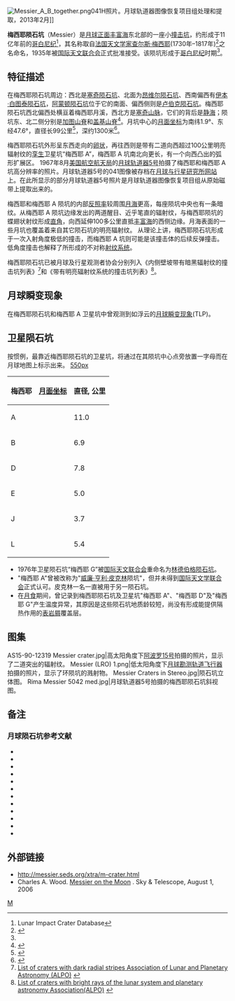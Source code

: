 {{lunar crater data |
 image=AS11-42-6305 Messier and Messier A craters, Moon.jpg|260px|
 caption=[[阿波罗11号|阿波罗11号]]拍摄的梅西耶陨石坑(左)和梅西耶 A 坑(右)，''[[美国宇航局|美国宇航局]]图片''。|
 latitude=1.9|
 N_or_S=S|
 longitude=47.6|
 E_or_W=E|
 diameter=9 × 11 公里|
 depth=1.3 公里|
 colong=313|
 eponym=[[查尔斯·梅西耶|查尔斯·梅西耶]]}}
[[File:Messier_A_B_together.png|thumb]]041H照片。月球轨道器图像恢复项目组处理和提取，2013年2月]]

'''梅西耶陨石坑'''（Messier）是[[月球正面|月球正面]][[丰富海|丰富海]]东北部的一座小[[撞击坑|撞击坑]]，约形成于11亿年前的[[哥白尼纪|哥白尼纪]]<ref name=LICD>Lunar Impact Crater Database</ref>，其名称取自[[法国|法国]][[天文学家|天文学家]][[查尔斯·梅西耶|查尔斯·梅西耶]](1730年–1817年)<ref>{{Cite book |last=Schmadel |first=Lutz D. |authorlink=Lutz D. Schmadel |author2=International Astronomical Union |title=Dictionary of minor planet names |date=2003 |publisher=Springer-Verlag |location=Berlin; New York |isbn=978-3-540-00238-3 |pages=592–593 |url=http://books.google.com/books?id=KWrB1jPCa8AC&pg=PA592 |accessdate=9 September 2011 |archive-date=2016-04-29 |archive-url=https://web.archive.org/web/20160429140327/https://books.google.com/books?id=KWrB1jPCa8AC&pg=PA592 |dead-url=no }}</ref>之名命名，1935年被[[国际天文联合会|国际天文联合会]]正式批准接受。该陨坑形成于[[哥白尼纪|哥白尼纪]]时期<ref name=LICD/>。

==特征描述==
在梅西耶陨石坑周边：西北是[[塞奇陨石坑|塞奇陨石坑]]、北面为[[昂维尔陨石坑|昂维尔陨石坑]]、西南偏西有[[伊本·白图泰陨石坑|伊本·白图泰陨石坑]]，[[阿蒙顿陨石坑|阿蒙顿陨石坑]]位于它的南面、偏西侧则是[[卢伯克陨石坑|卢伯克陨石坑]]。梅西耶陨石坑西北偏西处横亘着梅西耶月溪，西北方是[[塞奇山脉|塞奇山脉]]，它们的背后是[[静海|静海]]；陨坑东、北二侧分别是[[加图山脊|加图山脊]]和[[盖基山脊|盖基山脊]]<ref>{{Cite web |url=http://planetarynames.wr.usgs.gov/images/Lunar/lac_28_lo.pdf |title=Crater Messier on the LAC-28 map |accessdate=2016-04-02 |archive-date=2012-05-04 |archive-url=https://www.webcitation.org/67Q7YnhAz?url=http://planetarynames.wr.usgs.gov/images/Lunar/lac_28_lo.pdf |dead-url=no }}</ref>。月坑中心的[[月面坐标|月面坐标]]为南纬1.9°、东经47.6°，直径长99公里<ref name="IAU">{{Cite web |url=http://planetarynames.wr.usgs.gov/Feature/3868 |title=Directory of the International Astronomical Union |accessdate=2016-04-02 |archive-date=2018-07-02 |archive-url=https://web.archive.org/web/20180702175820/https://planetarynames.wr.usgs.gov/Feature/3868 |dead-url=no }}</ref>，深约1300米<ref>{{Cite web |url=http://fisherka.csolutionshosting.net/astronote/plan/craterdepth/html/CraterDepthFeatureNameWestfall.html |title=John E. Westfall's Atlas of the Lunar Terminator, Cambridge Univ. Press (2000) |accessdate=2016-04-02 |archive-date=2014-12-18 |archive-url=https://archive.today/20141218234310/http://fisherka.csolutionshosting.net/astronote/plan/craterdepth/html/CraterDepthFeatureNameWestfall.html |dead-url=no }}</ref>。

梅西耶陨石坑外形呈东西走向的[[椭圆|卵状]]，再往西则是带有二道向西超过100公里明亮辐射纹的[[孪生|孪生]]卫星坑“梅西耶 A”，梅西耶 A 坑南北向更长，有一个向西凸出的弧形扩展区。 1967年8月[[美国航空航天局|美国航空航天局]]的[[月球轨道器5号|月球轨道器5号]]拍摄了梅西耶和梅西耶 A 坑高分辨率的照片。月球轨道器5号的041图像被存档在[[月球与行星研究所|月球与行星研究所]][http://www.lpi.usra.edu/resources/lunarorbiter/frame/?5041 网站] {{Wayback|url=http://www.lpi.usra.edu/resources/lunarorbiter/frame/?5041 |date=20160304003010 }}上。在此所显示的部分月球轨道器5号照片是月球轨道器图像恢复项目组从原始磁带上提取出来的。

梅西耶和梅西耶 A 陨坑的内部[[反照率|反照率]]较周围[[月海|月海]]更高，每座陨坑中央也有一条暗纹。从梅西耶 A 陨坑边缘发出的两道醒目、近乎笔直的辐射纹，与梅西耶陨坑的蝶翅状射纹形成[[直角|直角]]，向西延伸100多公里直抵[[丰富海|丰富海]]的西侧边缘。月海表面的一些月坑也覆盖着来自其它陨石坑的明亮辐射纹。
从理论上讲，梅西耶陨石坑形成于一次入射角度极低的撞击，而梅西耶 A 坑则可能是该撞击体的后续反弹撞击。低角度撞击也解释了所形成的不对称[[射纹系统|射纹系统]]。 
 
梅西耶陨石坑已被月球及行星观测者协会分别列入《内侧壁坡带有暗黑辐射纹的撞击坑列表》<ref>[http://www.zone-vx.com/alpo-bcp-longlist.pdf List of craters with dark radial stripes Association of Lunar and Planetary Astronomy (ALPO)] {{webarchive|url=https://web.archive.org/web/20131203025135/http://www.zone-vx.com/alpo-bcp-longlist.pdf |date=2013-12-03 }}</ref>和《带有明亮辐射纹系统的撞击坑列表》<ref>[http://www.zone-vx.com/alpo-rays-table.pdf List of craters with bright rays of the lunar system and planetary astronomy Association(ALPO)] {{webarchive|url=https://web.archive.org/web/20160304213831/http://www.zone-vx.com/alpo-rays-table.pdf |date=2016-03-04 }}</ref>。

==月球瞬变现象==
在梅西耶陨石坑和梅西耶 A 卫星坑中曾观测到如浮云的[[月球瞬变现象|月球瞬变现象]](TLP)。

==卫星陨石坑==
按惯例，最靠近梅西耶陨石坑的卫星坑，将通过在其陨坑中心点旁放置一字母而在月球地图上标示出来。
[[image:Messier_lunar_crater_map.jpg|550px]]
{| class="wikitable sortable" align="center"
! 梅西耶
! class="unsortable" |[[月面坐标|月面坐标]]
! 直径, 公里
|-
|A
|{{Coord|2.03|S|46.94|E|globe:moon|nogoogle=1|noosm=1|name=Messier A}}
|11.0
|-
|B
|{{Coord|0.9|S|48.06|E|globe:moon|nogoogle=1|noosm=1|name=Messier B}}
|6.9
|-
|D
|{{Coord|3.59|S|46.32|E|globe:moon|nogoogle=1|noosm=1|name=Messier D}}
|7.8
|-
|E
|{{Coord|3.35|S|45.43|E|globe:moon|nogoogle=1|noosm=1|name=Messier E}}
|5.0
|-
|J
|{{Coord|1.6|S|52.16|E|globe:moon|nogoogle=1|noosm=1|name=Messier J}}
|3.7
|-
|L
|{{Coord|1.26|S|51.87|E|globe:moon|nogoogle=1|noosm=1|name=Messier L}}
|5.4
|}
{{clear}}
*1976年卫星陨石坑“梅西耶 G”被[[国际天文联合会|国际天文联合会]]重命名为[[林德伯格陨石坑|林德伯格陨石坑]]。
*"梅西耶 A"曾被改称为"[[威廉·亨利·皮克林|威廉·亨利·皮克林]]陨坑"，但并未得到[[国际天文学联合会|国际天文学联合会]]正式认可。皮克林一名一直被用于另一陨石坑。
*在[[月食|月食]]期间，曾记录到梅西耶陨石坑及卫星坑"梅西耶 A"、"梅西耶 D"及"梅西耶 G"产生温度异常，其原因是这些陨石坑地质龄较短，尚没有形成能提供隔热作用的[[表岩屑|表岩屑]]覆盖层。

==图集==
<gallery>
AS15-90-12319 Messier crater.jpg|高太阳角度下[[阿波罗15号|阿波罗15号]]拍摄的照片，显示了二道突出的辐射纹。
Messier (LRO) 1.png|低太阳角度下[[月球勘测轨道飞行器|月球勘测轨道飞行器]]拍摄的照片，显示了环陨坑的溅射物。
Messier Craters in Stereo.jpg|陨石坑立体图。
Rima Messier 5042 med.jpg|月球轨道器5号拍摄的梅西耶陨石坑斜视图。
</gallery>

==备注==
{{Reflist}}

===月球陨石坑参考文献===
{{refbegin}}
* {{cite book
 |last1=Andersson 
 |first1=L. E. 
 |last2=Whitaker 
 |first2=E. A. 
 |authorlink2=Ewen Whitaker 
 |date=1982 
 |title=NASA Catalogue of Lunar Nomenclature 
 |publisher=NASA RP-1097 
 |ref=harv 
 |url=http://planet4589.org/astro/lunar/RP-1097.pdf 
 |deadurl=bot: unknown 
 |archiveurl=https://web.archive.org/web/20141006125838/http://planet4589.org/astro/lunar/RP-1097.pdf 
 |archivedate=2014-10-06 
}}
* {{cite web
  | last = Blue
  | first = Jennifer
  | date = July 25, 2007
  | title = Gazetteer of Planetary Nomenclature
  | publisher = [[United_States_Geological_Survey|USGS]]
  | url = http://planetarynames.wr.usgs.gov/Feature/3869
  | accessdate = 2015-12-26
  | ref = harv
  | archive-date = 2016-01-06
  | archive-url = https://web.archive.org/web/20160106114112/http://planetarynames.wr.usgs.gov/Feature/3869
  | dead-url = no
  }}
* {{cite book
  | last1 = Bussey
  | first1 = B.
  | authorlink1 = Ben Bussey
  | last2 = Spudis
  | first2 = P.
  | authorlink2 = Paul Spudis
  | date = 2004
  | title = The Clementine Atlas of the Moon
  | publisher = Cambridge University Press
  | location = New York
  | isbn = 978-0-521-81528-4
  | ref = harv
  }}
* {{cite book
  | last1 = Cocks
  | first1 = Elijah E.
  | last2 = Cocks
  | first2 = Josiah C.
  | date = 1995
  | title = Who's Who on the Moon: A Biographical Dictionary of Lunar Nomenclature
  | url = https://archive.org/details/isbn_9780936389271
  | publisher = Tudor Publishers
  | isbn = 978-0-936389-27-1
  | ref = harv
  }}
* {{cite web
  | last = McDowell
  | first = Jonathan
  | date = July 15, 2007
  | url = http://host.planet4589.org/astro/lunar/
  | title = Lunar Nomenclature
  | publisher = Jonathan's Space Report
  | accessdate = 2007-10-24
  | ref = harv
  | archive-date = 2012-05-26
  | archive-url = https://www.webcitation.org/67wcYNfK3?url=http://host.planet4589.org/astro/lunar/
  | dead-url = no
  }}
* {{cite journal| last1 = Menzel| first1 = D. H.| last2 = Minnaert| first2 = M.| last3 = Levin| first3 = B.| last4 = Dollfus| first4 = A.| last5 = Bell| first5 = B.| title = Report on Lunar Nomenclature by the Working Group of Commission 17 of the IAU| doi = 10.1007/BF00171763| journal = Space Science Reviews| volume = 12| issue = 2| pages = 136–186| year = 1971| pmid = | pmc =| bibcode = 1971SSRv...12..136M| ref = harv}}
* {{cite book
  | first = Patrick
  | last = Moore
  | authorlink = Patrick Moore
  | date = 2001
  | title = On the Moon
  | url = https://archive.org/details/patrickmooreonmo00patr
  | publisher = Sterling Publishing Co
  | isbn = 978-0-304-35469-6
  | ref = harv
  }}
* {{cite book
  | first = Fred W.
  | last = Price
  | date = 1988
  | title = The Moon Observer's Handbook
  | publisher = Cambridge University Press
  | isbn = 978-0-521-33500-3
  | ref = harv
  }}
* {{cite book
  | last = Rükl
  | first = Antonín
  | authorlink = Antonín Rükl
  | date = 1990
  | title = Atlas of the Moon
  | publisher = Kalmbach Books
  | isbn = 978-0-913135-17-4
  | ref = harv
  }}
* {{cite book
  | last = Webb
  | first = Rev. T. W.
  | authorlink = Thomas William Webb
  | date = 1962
  | title = Celestial Objects for Common Telescopes
  | url = https://archive.org/details/celestialobjects00webb
  | edition = 6th revised
  | publisher = Dover
  | isbn = 978-0-486-20917-3
  | ref = harv
  }}
* {{cite book
  | first = Ewen A.
  | last = Whitaker
  | authorlink = Ewen Whitaker
  | date = 2003
  | title = Mapping and Naming the Moon
  | publisher = Cambridge University Press
  | isbn = 978-0-521-54414-6
  | ref = harv
  | url = http://books.google.com/books?id=aV1i27jDYL8C
  }}
* {{cite book
 |title     =Observing the Moon
 |url       =http://books.google.com/books?id=TWtLIOlPwS4C
 |author    =Wlasuk, Peter T.
 |year      =2000
 |publisher =Springer Science & Business Media
 |isbn      =978-1-852-33193-1
}}
{{refend}}

==外部链接==
*http://messier.seds.org/xtra/m-crater.html {{Wayback|url=http://messier.seds.org/xtra/m-crater.html |date=20160325045016 }}
* Charles A. Wood. [http://www.skyandtelescope.com/observing/celestial-objects-to-watch/messier-on-the-moon Messier on the Moon] {{Webarchive|url=https://archive.today/20160102202640/http://www.skyandtelescope.com/observing/celestial-objects-to-watch/messier-on-the-moon/ |date=2016-01-02 }}. Sky & Telescope, August 1, 2006

[[Category:月球环形山|M]]
{{月球環形山 (L-N)}}